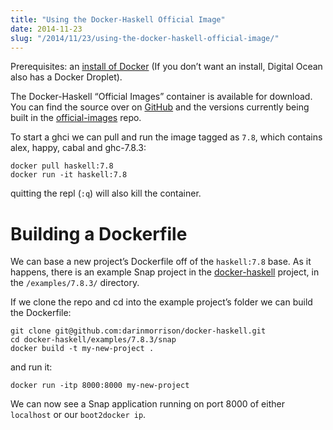 ```yaml
---
title: "Using the Docker-Haskell Official Image"
date: 2014-11-23
slug: "/2014/11/23/using-the-docker-haskell-official-image/"
---
```


Prerequisites: an
[install of Docker](https://docs.docker.com/installation/#installation)
(If you don’t want an install, Digital Ocean also has a
Docker Droplet).

The Docker-Haskell “Official Images” container is available
for download. You can find the source over on
[GitHub](https://github.com/darinmorrison/docker-haskell)
and the versions currently being built in the
[official-images](https://github.com/docker-library/official-images/blob/master/library/haskell)
repo.

To start a ghci we can pull and run the image tagged as
`7.8`, which contains alex, happy, cabal and ghc-7.8.3:

```
docker pull haskell:7.8
docker run -it haskell:7.8
```

quitting the repl (`:q`) will also kill the container.

# Building a Dockerfile

We can base a new project’s Dockerfile off of the
`haskell:7.8` base. As it happens, there is an example Snap
project in the
[docker-haskell](https://github.com/darinmorrison/docker-haskell)
project, in the `/examples/7.8.3/` directory.

If we clone the repo and cd into the example project’s
folder we can build the Dockerfile:

```
git clone git@github.com:darinmorrison/docker-haskell.git
cd docker-haskell/examples/7.8.3/snap
docker build -t my-new-project .
```

and run it:

```
docker run -itp 8000:8000 my-new-project
```

We can now see a Snap application running on port 8000 of
either `localhost` or our `boot2docker ip`.
